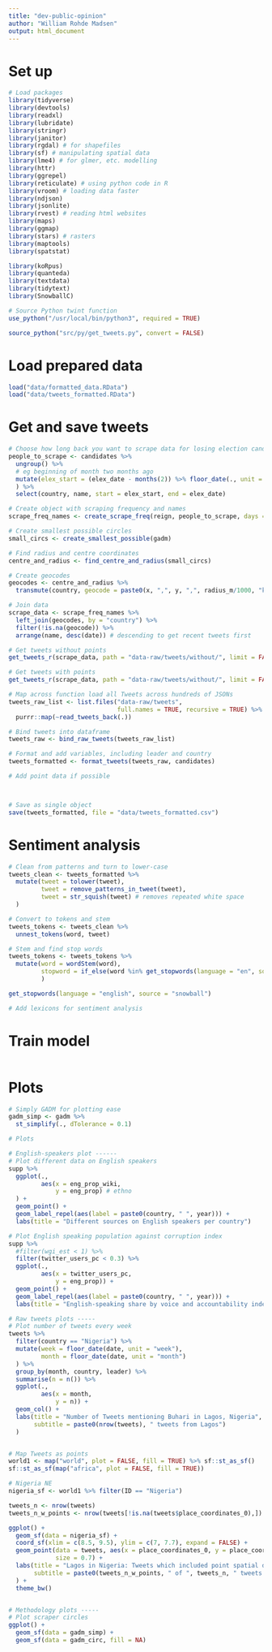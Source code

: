 ```yaml
---
title: "dev-public-opinion"
author: "William Rohde Madsen"
output: html_document
---
```


# Set up
```r
# Load packages
library(tidyverse)
library(devtools)
library(readxl)
library(lubridate)
library(stringr)
library(janitor)
library(rgdal) # for shapefiles
library(sf) # manipulating spatial data
library(lme4) # for glmer, etc. modelling
library(httr)
library(ggrepel)
library(reticulate) # using python code in R
library(vroom) # loading data faster
library(ndjson)
library(jsonlite)
library(rvest) # reading html websites
library(maps)
library(ggmap)
library(stars) # rasters
library(maptools)
library(spatstat)

library(koRpus)
library(quanteda)
library(textdata)
library(tidytext)
library(SnowballC)

# Source Python twint function
use_python("/usr/local/bin/python3", required = TRUE)

source_python("src/py/get_tweets.py", convert = FALSE)

```

# Load prepared data
```r
load("data/formatted_data.RData")
load("data/tweets_formatted.RData")
```

# Get and save tweets
```r
# Choose how long back you want to scrape data for losing election candidates
people_to_scrape <- candidates %>%
  ungroup() %>%
  # eg beginning of month two months ago
  mutate(elex_start = (elex_date - months(2)) %>% floor_date(., unit = "month")
  ) %>%
  select(country, name, start = elex_start, end = elex_date)

# Create object with scraping frequency and names
scrape_freq_names <- create_scrape_freq(reign, people_to_scrape, days = 7)

# Create smallest possible circles
small_circs <- create_smallest_possible(gadm)

# Find radius and centre coordinates
centre_and_radius <- find_centre_and_radius(small_circs)

# Create geocodes
geocodes <- centre_and_radius %>%
  transmute(country, geocode = paste0(x, ",", y, ",", radius_m/1000, "km"))

# Join data
scrape_data <- scrape_freq_names %>%
  left_join(geocodes, by = "country") %>%
  filter(!is.na(geocode)) %>%
  arrange(name, desc(date)) # descending to get recent tweets first

```

```r
# Get tweets without points
get_tweets_r(scrape_data, path = "data-raw/tweets/without/", limit = FALSE, include_geocode = FALSE)

# Get tweets with points
get_tweets_r(scrape_data, path = "data-raw/tweets/without/", limit = FALSE, include_geocode = TRUE)


```

```r
# Map across function load all Tweets across hundreds of JSONs
tweets_raw_list <- list.files("data-raw/tweets",
                              full.names = TRUE, recursive = TRUE) %>%
  purrr::map(~read_tweets_back(.))

# Bind tweets into dataframe
tweets_raw <- bind_raw_tweets(tweets_raw_list)

# Format and add variables, including leader and country
tweets_formatted <- format_tweets(tweets_raw, candidates)

# Add point data if possible



# Save as single object
save(tweets_formatted, file = "data/tweets_formatted.csv")


```

# Sentiment analysis
```r
# Clean from patterns and turn to lower-case
tweets_clean <- tweets_formatted %>%
  mutate(tweet = tolower(tweet),
         tweet = remove_patterns_in_tweet(tweet),
         tweet = str_squish(tweet) # removes repeated white space
  )

# Convert to tokens and stem
tweets_tokens <- tweets_clean %>%
  unnest_tokens(word, tweet)

# Stem and find stop words
tweets_tokens <- tweets_tokens %>%
  mutate(word = wordStem(word),
         stopword = if_else(word %in% get_stopwords(language = "en", source = "snowball"), TRUE, FALSE)
         )

get_stopwords(language = "english", source = "snowball")

```

```r
# Add lexicons for sentiment analysis


```


# Train model
```r

```


# Plots
```r
# Simply GADM for plotting ease
gadm_simp <- gadm %>%
  st_simplify(., dTolerance = 0.1)

# Plots

# English-speakers plot ------
# Plot different data on English speakers
supp %>%
  ggplot(.,
         aes(x = eng_prop_wiki,
             y = eng_prop) # ethno
  ) +
  geom_point() +
  geom_label_repel(aes(label = paste0(country, " ", year))) +
  labs(title = "Different sources on English speakers per country")

# Plot English speaking population against corruption index
supp %>%
  #filter(wgi_est < 1) %>%
  filter(twitter_users_pc < 0.3) %>%
  ggplot(.,
         aes(x = twitter_users_pc,
             y = eng_prop)) +
  geom_point() +
  geom_label_repel(aes(label = paste0(country, " ", year))) +
  labs(title = "English-speaking share by voice and accountability index")

# Raw tweets plots -----
# Plot number of tweets every week
tweets %>%
  filter(country == "Nigeria") %>%
  mutate(week = floor_date(date, unit = "week"),
         month = floor_date(date, unit = "month")
  ) %>%
  group_by(month, country, leader) %>%
  summarise(n = n()) %>%
  ggplot(.,
         aes(x = month,
             y = n)) +
  geom_col() +
  labs(title = "Number of Tweets mentioning Buhari in Lagos, Nigeria",
       subtitle = paste0(nrow(tweets), " tweets from Lagos")
  ) 


# Map Tweets as points
world1 <- map("world", plot = FALSE, fill = TRUE) %>% sf::st_as_sf()
sf::st_as_sf(map("africa", plot = FALSE, fill = TRUE))

# Nigeria NE
nigeria_sf <- world1 %>% filter(ID == "Nigeria")

tweets_n <- nrow(tweets)
tweets_n_w_points <- nrow(tweets[!is.na(tweets$place_coordinates_0),])

ggplot() +
  geom_sf(data = nigeria_sf) +
  coord_sf(xlim = c(8.5, 9.5), ylim = c(7, 7.7), expand = FALSE) +
  geom_point(data = tweets, aes(x = place_coordinates_0, y = place_coordinates_1),
             size = 0.7) +
  labs(title = "Lagos in Nigeria: Tweets which included point spatial data",
       subtitle = paste0(tweets_n_w_points, " of ", tweets_n, " tweets include spatial data")
  ) +
  theme_bw()


# Methodology plots -----
# Plot scraper circles
ggplot() +
  geom_sf(data = gadm_simp) +
  geom_sf(data = gadm_circ, fill = NA)


```

